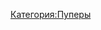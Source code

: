 {{Инфобокс для пуперов
|title2=/wasya
|другие_ники=w45ya
|image3=[[Файл:Wasya.jpg|thumb]]
|caption3=
|сферы_творчества=RYTP, Переводы вебкомиксов и субтитров
|год_начала=Как пупер: 14 мая 2014
Как переводчик: 23 янв 2016
|image4=
|caption4=
|имя_фамилия=Андрей Васёвских
|дата_рождения=
|место_проживания=
|ссылки=
*[https://www.youtube.com/wasya YouTube]
*[https://www.youtube.com/channel/UCvRNKNOFh1ZWyRez-Ipyf5g Альт канал]
*[https://vk.com/w45ya Профиль ВК]
*[https://vk.com/w45ya_rytp Группа ВК]
}}
[[Категория:Пуперы]]
